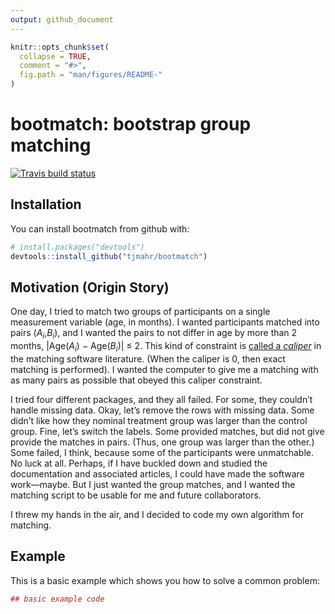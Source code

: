 ```yaml
---
output: github_document
---
```


<!-- README.md is generated from README.Rmd. Please edit that file -->

```r
knitr::opts_chunk$set(
  collapse = TRUE,
  comment = "#>",
  fig.path = "man/figures/README-"
)
```

# bootmatch: bootstrap group matching 

[![Travis build status](https://travis-ci.org/tjmahr/bootmatch.svg?branch=master)](https://travis-ci.org/tjmahr/bootmatch)

## Installation

You can install bootmatch from github with:

```r
# install.packages("devtools")
devtools::install_github("tjmahr/bootmatch")
```

## Motivation (Origin Story)

One day, I tried to match two groups of participants on a single measurement
variable (age, in months). I wanted participants matched into pairs 
(*A*<sub>_i_</sub>,*B*<sub>_i_</sub>), and I wanted the pairs to not differ in 
age by more than 2 months, 
|Age(_A_<sub>_i_</sub>) − Age(_B_<sub>_i_</sub>)| ≤ 2. This kind of constraint 
is [called a _caliper_][caliper] in the matching software literature. (When the
caliper is 0, then exact matching is performed). I wanted the computer to give
me a matching with as many pairs as possible that obeyed this caliper
constraint.

I tried four different packages, and they all failed. For some, they couldn't
handle missing data. Okay, let's remove the rows with missing data. Some didn't
like how they nominal treatment group was larger than the control group. Fine,
let's switch the labels. Some provided matches, but did not give provide the
matches in pairs. (Thus, one group was larger than the other.) Some failed, I
think, because some of the participants were unmatchable. No luck at all.
Perhaps, if I have buckled down and studied the documentation and associated
articles, I could have made the software work—maybe. But I just wanted the
group matches, and I wanted the matching script to be usable for me and future
collaborators.

I threw my hands in the air, and I decided to code my own algorithm for
matching.

## Example

<!-- Here's the idea: -->

<!-- * Given some a dataframe `data`, a grouping expression `y`, a matching covariate `x`, and an optional caliper constraint -->

This is a basic example which shows you how to solve a common problem:

```r
## basic example code
```


[caliper]: https://rdrr.io/cran/optmatch/man/caliper-methods.html
  "optmatch::caliper() documentation"
